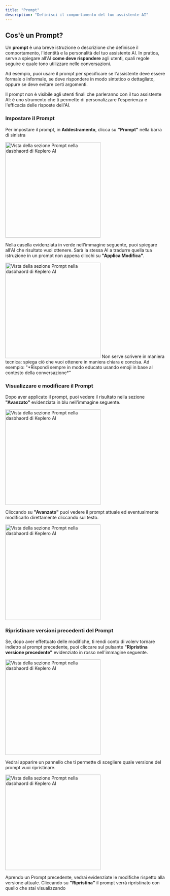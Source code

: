 ```yaml
---
title: "Prompt"
description: "Definisci il comportamento del tuo assistente AI"
---
```


## Cos'è un Prompt?

Un **prompt** è una breve istruzione o descrizione che definisce il comportamento, l'identità e la personalità del tuo assistente AI. In pratica, serve a spiegare all'AI **come deve rispondere** agli utenti, quali regole seguire e quale tono utilizzare nelle conversazioni.

Ad esempio, puoi usare il prompt per specificare se l'assistente deve essere formale o informale, se deve rispondere in modo sintetico o dettagliato, oppure se deve evitare certi argomenti.

<Note>
Il prompt non è visibile agli utenti finali che parleranno con il tuo assistente AI: è uno strumento che ti permette di personalizzare l'esperienza e l'efficacia delle risposte dell'AI.
</Note>

### Impostare il Prompt

Per impostare il prompt, in **Addestramento**, clicca su **"Prompt"** nella barra di sinistra

<Frame>
  <img
    src="/images/dashboard/addestramento/prompt/prompt-1.png"
    alt="Vista della sezione Prompt nella dasbhaord di Keplero AI"
    noZoom
    height="300"
    className="rounded-lg"
  />
</Frame>

Nella casella evidenziata in verde nell'immagine seguente, puoi spiegare all'AI che risultato vuoi ottenere. Sarà la stessa AI a tradurre quella tua istruzione in un prompt non appena clicchi su **"Applica Modifica"**.

<Frame>
  <img
    src="/images/dashboard/addestramento/prompt/prompt-2.png"
    alt="Vista della sezione Prompt nella dasbhaord di Keplero AI"
    noZoom
    height="300"
    className="rounded-lg"
  />
</Frame>

<Tip>
  Non serve scrivere in maniera tecnica: spiega ciò che vuoi ottenere in maniera chiara e concisa.
  Ad esempio: "*Rispondi sempre in modo educato usando emoji in base al contesto della conversazione*"
</Tip>


### Visualizzare e modificare il Prompt

Dopo aver applicato il prompt, puoi vedere il risultato nella sezione **"Avanzato"** evidenziata in blu nell'immagine seguente.

<Frame>
  <img
    src="/images/dashboard/addestramento/prompt/prompt-3.png"
    alt="Vista della sezione Prompt nella dasbhaord di Keplero AI"
    noZoom
    height="300"
    className="rounded-lg"
  />
</Frame>

Cliccando su **"Avanzato"** puoi vedere il prompt attuale ed eventualmente modificarlo direttamente cliccando sul testo.

<Frame>
  <img
    src="/images/dashboard/addestramento/prompt/prompt-4.png"
    alt="Vista della sezione Prompt nella dasbhaord di Keplero AI"
    noZoom
    height="300"
    className="rounded-lg"
  />
</Frame>

### Ripristinare versioni precedenti del Prompt

Se, dopo aver effettuato delle modifiche, ti rendi conto di volerv tornare indietro al prompt precedente, puoi cliccare sul pulsante **"Ripristina versione precedente"** evidenziato in rosso nell'immagine seguente.

<Frame>
  <img
    src="/images/dashboard/addestramento/prompt/prompt-5.png"
    alt="Vista della sezione Prompt nella dasbhaord di Keplero AI"
    noZoom
    height="300"
    className="rounded-lg"
  />
</Frame>

Vedrai apparire un pannello che ti permette di scegliere quale versione del prompt vuoi ripristinare.

<Frame>
  <img
    src="/images/dashboard/addestramento/prompt/prompt-6.png"
    alt="Vista della sezione Prompt nella dasbhaord di Keplero AI"
    noZoom
    height="300"
    className="rounded-lg"
  />
</Frame>

<Note>Aprendo un Prompt precedente, vedrai evidenziate le modifiche rispetto alla versione attuale. Cliccando su **"Ripristina"** il prompt verrà ripristinato con quello che stai visualizzando</Note>